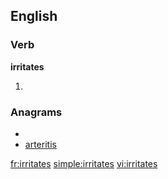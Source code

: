 ==English==

===Verb===
'''irritates'''

# {{third-person singular of|[[irritate]]}}

===Anagrams===
* {{alphagram|aeiirrstt}}
* [[arteritis#English|arteritis]]

[[fr:irritates]]
[[simple:irritates]]
[[vi:irritates]]